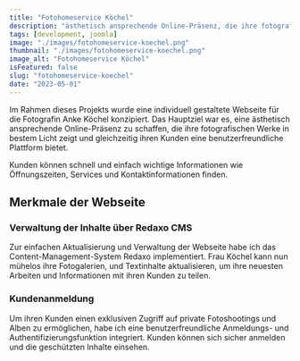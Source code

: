 ---
title: "Fotohomeservice Köchel"
description: "ästhetisch ansprechende Online-Präsenz, die ihre fotografischen Werke in bestem Licht zeigt und gleichzeitig ihren Kunden eine benutzerfreundliche Plattform bietet"
tags: [development, joomla]
image: "./images/fotohomeservice-koechel.png"
thumbnail: "./images/fotohomeservice-koechel.png"
image_alt: "Fotohomeservice Köchel"
isFeatured: false
slug: "fotohomeservice-koechel"
date: "2023-05-01"
---


Im Rahmen dieses Projekts wurde eine individuell gestaltete Webseite für die Fotografin Anke Köchel konzipiert. Das Hauptziel war es, eine ästhetisch ansprechende Online-Präsenz zu schaffen, die ihre fotografischen Werke in bestem Licht zeigt und gleichzeitig ihren Kunden eine benutzerfreundliche Plattform bietet.

Kunden können schnell und einfach wichtige Informationen wie Öffnungszeiten, Services und Kontaktinformationen finden.

<ProjectDetails
  client="Fotohomeservice - Anke Köchel"
  handover="05/2023"
  services="HTML, SCSS, JavaScript, PHP, Redaxo, MySQL"
  website="https://fotohomeservice.de/"
/>

## Merkmale der Webseite

### Verwaltung der Inhalte über Redaxo CMS

Zur einfachen Aktualisierung und Verwaltung der Webseite habe ich das Content-Management-System Redaxo implementiert. Frau Köchel kann nun mühelos ihre Fotogalerien, und Textinhalte aktualisieren, um ihre neuesten Arbeiten und Informationen mit ihren Kunden zu teilen.

### Kundenanmeldung

Um ihren Kunden einen exklusiven Zugriff auf private Fotoshootings und Alben zu ermöglichen, habe ich eine benutzerfreundliche Anmeldungs- und Authentifizierungsfunktion integriert. Kunden können sich sicher anmelden und die geschützten Inhalte einsehen.
